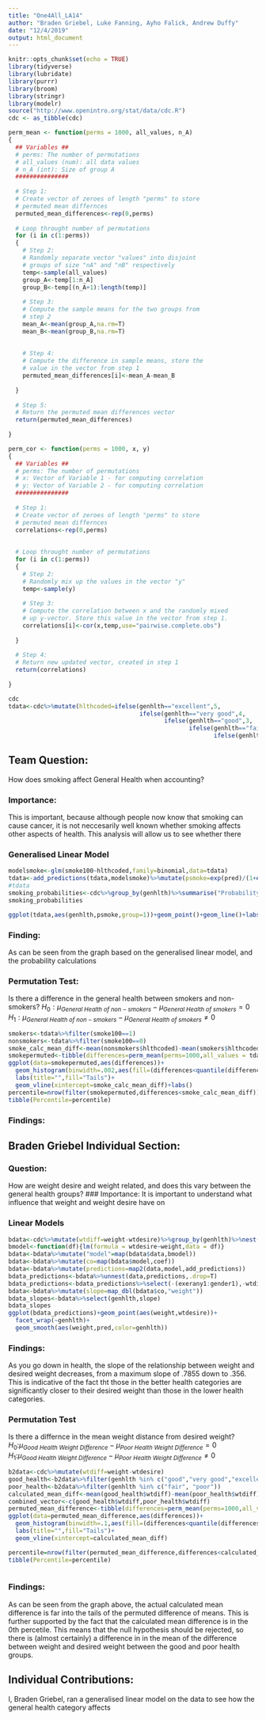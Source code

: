 ```yaml
---
title: "One4All_LA14"
author: "Braden Griebel, Luke Fanning, Ayho Falick, Andrew Duffy"
date: "12/4/2019"
output: html_document
---
```


```r
knitr::opts_chunk$set(echo = TRUE)
library(tidyverse)
library(lubridate)
library(purrr)
library(broom)
library(stringr)
library(modelr)
source("http://www.openintro.org/stat/data/cdc.R")
cdc <- as_tibble(cdc)
```


```r
perm_mean <- function(perms = 1000, all_values, n_A)
{
  ## Variables ##
  # perms: The number of permutations 
  # all_values (num): all data values
  # n_A (int): Size of group A
  ###############
  
  # Step 1:
  # Create vector of zeroes of length "perms" to store
  # permuted mean differnces
  permuted_mean_differences<-rep(0,perms)
  
  # Loop throught number of permutations
  for (i in c(1:perms))
  {
    # Step 2:
    # Randomly separate vector "values" into disjoint 
    # groups of size "nA" and "nB" respectively
    temp<-sample(all_values)
    group_A<-temp[1:n_A]
    group_B<-temp[(n_A+1):length(temp)]
    
    # Step 3:
    # Compute the sample means for the two groups from 
    # step 2
    mean_A<-mean(group_A,na.rm=T)
    mean_B<-mean(group_B,na.rm=T)
    
    
    # Step 4: 
    # Compute the difference in sample means, store the
    # value in the vector from step 1
    permuted_mean_differences[i]<-mean_A-mean_B
    
  }
  
  # Step 5:
  # Return the permuted mean differences vector
  return(permuted_mean_differences)
  
}
```


```r
perm_cor <- function(perms = 1000, x, y)
{
  ## Variables ##
  # perms: The number of permutations 
  # x: Vector of Variable 1 - for computing correlation
  # y: Vector of Variable 2 - for computing correlation
  ###############
  
  # Step 1:
  # Create vector of zeroes of length "perms" to store
  # permuted mean differnces
  correlations<-rep(0,perms)
  
  
  # Loop throught number of permutations
  for (i in c(1:perms))
  {
    # Step 2:
    # Randomly mix up the values in the vector "y"
    temp<-sample(y)
    
    # Step 3:
    # Compute the correlation between x and the randomly mixed
    # up y-vector. Store this value in the vector from step 1.
    correlations[i]<-cor(x,temp,use="pairwise.complete.obs")
    
  }
  
  # Step 4:
  # Return new updated vector, created in step 1
  return(correlations)
  
}

```


```r
cdc
tdata<-cdc%>%mutate(hlthcoded=ifelse(genhlth=="excellent",5,
                                     ifelse(genhlth=="very good",4,
                                            ifelse(genhlth=="good",3,
                                                   ifelse(genhlth=="fair",2,
                                                          ifelse(genhlth=="poor",1,NA))))))
```



## Team Question: 
How does smoking affect General Health when accounting?

### Importance:
This is important, because although people now know that smoking can cause cancer, it is not neccesarily well known whether smoking affects other aspects of health. This analysis will allow us to see whether there 

### Generalised Linear Model
```r
modelsmoke<-glm(smoke100~hlthcoded,family=binomial,data=tdata)
tdata<-add_predictions(tdata,modelsmoke)%>%mutate(psmoke=exp(pred)/(1+exp(pred)))
#tdata
smoking_probabilities<-cdc%>%group_by(genhlth)%>%summarise("Probability of Smoking"=mean(smoke100))%>%rename("General Health"=genhlth)
smoking_probabilities

ggplot(tdata,aes(genhlth,psmoke,group=1))+geom_point()+geom_line()+labs(y="Probability of Smoking",x="General Health Category",title="Proability of Smoking and General Health")
```
### Finding: 
As can be seen from the graph based on the generalised linear model, and the probability calculations 


### Permutation Test:
Is there a difference in the general health between smokers and non-smokers?
$H_0:\mu_{General\ Health\ of \ non-smokers}-\mu_{General\ Health\ of \ smokers}=0$     
$H_1:\mu_{General\ Health\ of \ non-smokers}-\mu_{General\ Health\ of \ smokers}\neq0$        
```r
smokers<-tdata%>%filter(smoke100==1)
nonsmokers<-tdata%>%filter(smoke100==0)
smoke_calc_mean_diff<-mean(nonsmokers$hlthcoded)-mean(smokers$hlthcoded)
smokepermuted<-tibble(differences=perm_mean(perms=1000,all_values = tdata$hlthcoded,n_A = nrow(nonsmokers)))
ggplot(data=smokepermuted,aes(differences))+
  geom_histogram(binwidth=.002,aes(fill=(differences<quantile(differences,probs = c(.025))[[1]]|differences>quantile(differences,probs = c(.975))[[1]])))+
  labs(title="",fill="Tails")+
  geom_vline(xintercept=smoke_calc_mean_diff)+labs()
percentile=nrow(filter(smokepermuted,differences<smoke_calc_mean_diff))/nrow(smokepermuted)
tibble(Percentile=percentile)

```

### Findings:





## Braden Griebel Individual Section:

### Question:
How are weight desire and weight related, and does this vary between the general health groups?
### Importance: 
It is important to understand what influence that weight and weight desire have on 


### Linear Models
```r
bdata<-cdc%>%mutate(wtdiff=weight-wtdesire)%>%group_by(genhlth)%>%nest()
bmodel<-function(df){lm(formula = wtdesire~weight,data = df)}
bdata<-bdata%>%mutate("model"=map(bdata$data,bmodel))
bdata<-bdata%>%mutate(co=map(bdata$model,coef))
bdata<-bdata%>%mutate(predictions=map2(data,model,add_predictions))
bdata_predictions<-bdata%>%unnest(data,predictions,.drop=T)
bdata_predictions<-bdata_predictions%>%select(-(exerany1:gender1),-wtdiff1)
bdata<-bdata%>%mutate(slope=map_dbl(bdata$co,"weight"))
bdata_slopes<-bdata%>%select(genhlth,slope)
bdata_slopes
ggplot(bdata_predictions)+geom_point(aes(weight,wtdesire))+
  facet_wrap(~genhlth)+
  geom_smooth(aes(weight,pred,color=genhlth))


```
### Findings:
As you go down in health, the slope of the relationship between weight and desired weight decreases, from a maximum slope of .7855 down to .356. This is indicative of the fact tht those in the better health categories are significantly closer to their desired weight than those in the lower health categories. 

### Permutation Test
Is there a differnce in the mean weight distance from desired weight?
$H_0$:$\mu_{Good\ Health\ Weight\ Difference}-\mu_{Poor\ Health\ Weight\ Difference} =0$
$H_1$:$\mu_{Good\ Health\ Weight\ Difference}-\mu_{Poor\ Health\ Weight\ Difference} \neq 0$


```r
b2data<-cdc%>%mutate(wtdiff=weight-wtdesire)
good_health<-b2data%>%filter(genhlth %in% c("good","very good","excellent"))
poor_health<-b2data%>%filter(genhlth %in% c("fair", "poor"))
calculated_mean_diff<-mean(good_health$wtdiff)-mean(poor_health$wtdiff)
combined_vector<-c(good_health$wtdiff,poor_health$wtdiff)
permuted_mean_difference<-tibble(differences=perm_mean(perms=1000,all_values=combined_vector,n_A=nrow(good_health)))
ggplot(data=permuted_mean_difference,aes(differences))+
  geom_histogram(binwidth=.1,aes(fill=(differences<quantile(differences,probs = c(.025))[[1]]|differences>quantile(differences,probs = c(.975))[[1]])))+
  labs(title="",fill="Tails")+
  geom_vline(xintercept=calculated_mean_diff)

percentile=nrow(filter(permuted_mean_difference,differences<calculated_mean_diff))/nrow(permuted_mean_difference)
tibble(Percentile=percentile)



```
### Findings: 
As can be seen from the graph above, the actual calculated mean difference is far into the tails of the permuted difference of means. This is further supported by the fact that the calculated mean difference is in the 0th percetile. This means that the null hypothesis should be rejected, so there is (almost certainly) a difference in in the mean of the difference between weight and desired weight between the good and poor health groups. 







## Individual Contributions:


I, Braden Griebel, ran a generalised linear model on the data to see how the general health category affects 